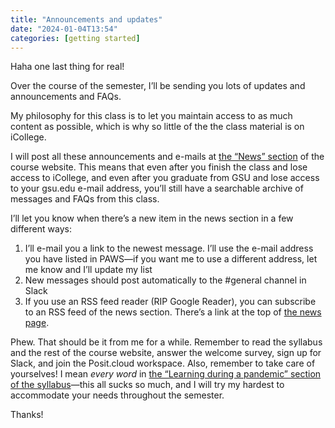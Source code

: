 ```yaml
---
title: "Announcements and updates"
date: "2024-01-04T13:54"
categories: [getting started]
---
```


Haha one last thing for real!

Over the course of the semester, I'll be sending you lots of updates and announcements and FAQs. 

My philosophy for this class is to let you maintain access to as much content as possible, which is why so little of the the class material is on iCollege. 

I will post all these announcements and e-mails at [the "News" section](/news/index.qmd) of the course website. This means that even after you finish the class and lose access to iCollege, and even after you graduate from GSU and lose access to your gsu.edu e-mail address, you'll still have a searchable archive of messages and FAQs from this class.

I'll let you know when there's a new item in the news section in a few different ways: 

1. I'll e-mail you a link to the newest message. I'll use the e-mail address you have listed in PAWS—if you want me to use a different address, let me know and I'll update my list
2. New messages should post automatically to the #general channel in Slack
3. If you use an RSS feed reader (RIP Google Reader), you can subscribe to an RSS feed of the news section. There's a link at the top of [the news page](/news/index.qmd).

Phew. That should be it from me for a while. Remember to read the syllabus and the rest of the course website, answer the welcome survey, sign up for Slack, and join the Posit.cloud workspace. Also, remember to take care of yourselves! I mean *every word* in [the "Learning during a pandemic" section of the syllabus](/syllabus.qmd#learning-during-a-pandemic)—this all sucks so much, and I will try my hardest to accommodate your needs throughout the semester.

Thanks!
